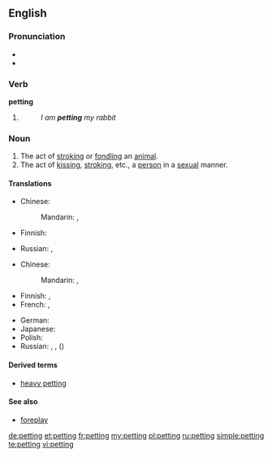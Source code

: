 {{also|Petting}}
==English==

===Pronunciation===
* {{IPA|/ˈpɛtɪŋ/}}
* {{rhymes|ɛtɪŋ}}

===Verb===
'''petting'''

# {{present participle of|pet}}
#: ''I am '''petting''' my rabbit''

===Noun===
{{en-noun|s|-}}

# The act of [[stroking]] or [[fondling]] an [[animal]].
# The act of [[kissing]], [[stroking]], etc., a [[person]] in a [[sexual]] manner.

====Translations====
{{trans-top|stroking or fondling an animal}}
* Chinese:
*: Mandarin: {{t|cmn|撫摸|sc=Hani}}, {{t|cmn|抚摸|tr=fǔmō|sc=Hani}}
* Finnish: {{t-|fi|silittely}}
{{trans-mid}}
* Russian: {{t+|ru|ласка|alt=ласки|f-p|tr=láski}}, {{t-|ru|нежничанье|n|tr=néžničanʹje|sc=Cyrl}}
{{trans-bottom}}

{{trans-top|kissing, stroking, etc., in a sexual manner}}
* Chinese:
*: Mandarin: {{t|cmn|撫摸|sc=Hani}}, {{t|cmn|抚摸|tr=fǔmō|sc=Hani}}
* Finnish: {{t-|fi|suukottelu}}, {{t-|fi|halailu}}
* French: {{t+|fr|pelotage|m}}, {{t+|fr|tripotage|m}}
{{trans-mid}}
* German: {{t+|de|Petting|n}}
* Japanese: {{t-|ja|ペッティング|tr=pettingu|sc=Jpan}}
* Polish: {{t|pl|petting|m}}
* Russian: {{t+|ru|петтинг|m|tr=pɛ́tting}}, {{t-|ru|нежничанье|n|tr=néžničanʹje|sc=Cyrl}}, ({{l|ru|сексуальный|сексуальные}}) {{t+|ru|ласка|alt=ласки|f-p|tr=láski}}
{{trans-bottom}}

====Derived terms====
* [[heavy petting]]

====See also====
* [[foreplay]]

[[de:petting]]
[[et:petting]]
[[fr:petting]]
[[my:petting]]
[[pl:petting]]
[[ru:petting]]
[[simple:petting]]
[[te:petting]]
[[vi:petting]]